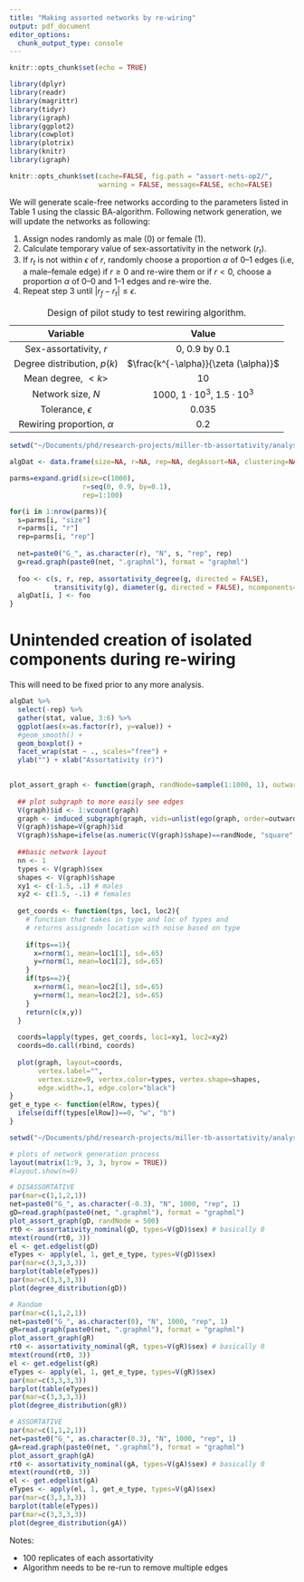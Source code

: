```yaml
---
title: "Making assorted networks by re-wiring"
output: pdf_document
editor_options: 
  chunk_output_type: console
---
```


```r
knitr::opts_chunk$set(echo = TRUE)

library(dplyr)
library(readr)
library(magrittr)
library(tidyr)
library(igraph)
library(ggplot2)
library(cowplot)
library(plotrix)
library(knitr)
library(igraph)

knitr::opts_chunk$set(cache=FALSE, fig.path = "assort-nets-op2/", 
                      warning = FALSE, message=FALSE, echo=FALSE) 

```

We will generate scale-free networks according to the parameters listed in Table 1 using the classic BA-algorithm. Following network generation, we will update the networks as following: 

1. Assign nodes randomly as male (0) or female (1). 
2. Calculate temporary value of sex-assortativity in the network ($r_t$). 
3. If $r_t$ is not within $\epsilon$ of $r$, randomly choose a proportion $\alpha$ of 0--1 edges (i.e, a male--female edge) if $r\geq 0$ and re-wire them or if $r < 0$, choose a proportion $\alpha$ of 0--0 and 1--1 edges and re-wire the. 
4. Repeat step 3 until $|r_f - r_t|\leq \epsilon$. 

| Variable  | Value  | 
|:-:|:-:|
| Sex-assortativity, $r$  |  0, 0.9 by 0.1 |
| Degree distribution, $p(k)$ | $\frac{k^{-\alpha}}{\zeta (\alpha)}$  |
| Mean degree, $<k>$ | 10  |
| Network size, $N$ | 1000, $1\cdot 10 ^ 3$, $1.5\cdot 10 ^ 3$  |
| Tolerance, $\epsilon$ | 0.035  |
| Rewiring proportion, $\alpha$ | 0.2  |

Table: Design of pilot study to test rewiring algorithm.   

```r
setwd("~/Documents/phd/research-projects/miller-tb-assortativity/analysis/simulations-rewiring/networks")

algDat <- data.frame(size=NA, r=NA, rep=NA, degAssort=NA, clustering=NA, pathLen=NA, ncomponents=NA)

parms=expand.grid(size=c(1000), 
                  r=seq(0, 0.9, by=0.1), 
                  rep=1:100)

for(i in 1:nrow(parms)){
  s=parms[i, "size"]
  r=parms[i, "r"]
  rep=parms[i, "rep"]
  
  net=paste0("G_", as.character(r), "N", s, "rep", rep)
  g=read.graph(paste0(net, ".graphml"), format = "graphml")
  
  foo <- c(s, r, rep, assortativity_degree(g, directed = FALSE),
           transitivity(g), diameter(g, directed = FALSE), ncomponents=count_components(g))
  algDat[i, ] <- foo
}

```

# Unintended creation of isolated components during re-wiring

This will need to be fixed prior to any more analysis. 

```r

algDat %>%
  select(-rep) %>%
  gather(stat, value, 3:6) %>%
  ggplot(aes(x=as.factor(r), y=value)) + 
  #geom_smooth() +
  geom_boxplot() + 
  facet_wrap(stat ~ ., scales="free") + 
  ylab("") + xlab("Assortativity (r)")
  
```

```r

plot_assort_graph <- function(graph, randNode=sample(1:1000, 1), outward=1){
  
  ## plot subgraph to more easily see edges
  V(graph)$id <- 1:vcount(graph)
  graph <- induced_subgraph(graph, vids=unlist(ego(graph, order=outward, nodes=randNode))) 
  V(graph)$shape=V(graph)$id
  V(graph)$shape=ifelse(as.numeric(V(graph)$shape)==randNode, "square", "circle")
  
  ##basic network layout
  nn <- 1
  types <- V(graph)$sex
  shapes <- V(graph)$shape
  xy1 <- c(-1.5, .1) # males
  xy2 <- c(1.5, -.1) # females
  
  get_coords <- function(tps, loc1, loc2){
    # function that takes in type and loc of types and 
    # returns assignedn location with noise based on type
    
    if(tps==1){
      x=rnorm(1, mean=loc1[1], sd=.65)
      y=rnorm(1, mean=loc1[2], sd=.65)
    }
    if(tps==2){
      x=rnorm(1, mean=loc2[1], sd=.65)
      y=rnorm(1, mean=loc2[2], sd=.65)
    }
    return(c(x,y))
  }
  
  coords=lapply(types, get_coords, loc1=xy1, loc2=xy2)
  coords=do.call(rbind, coords)
  
  plot(graph, layout=coords, 
       vertex.label="", 
       vertex.size=9, vertex.color=types, vertex.shape=shapes, 
       edge.width=.1, edge.color="black")
}
get_e_type <- function(elRow, types){
  ifelse(diff(types[elRow])==0, "w", "b")
}

setwd("~/Documents/phd/research-projects/miller-tb-assortativity/analysis/simulations-rewiring/networks")

# plots of network generation process
layout(matrix(1:9, 3, 3, byrow = TRUE))
#layout.show(n=9)

# DISASSORTATIVE
par(mar=c(1,1,2,1))
net=paste0("G_", as.character(-0.3), "N", 1000, "rep", 1)
gD=read.graph(paste0(net, ".graphml"), format = "graphml")
plot_assort_graph(gD, randNode = 500)
rt0 <- assortativity_nominal(gD, types=V(gD)$sex) # basically 0
mtext(round(rt0, 3))
el <- get.edgelist(gD)
eTypes <- apply(el, 1, get_e_type, types=V(gD)$sex)
par(mar=c(3,3,3,3))
barplot(table(eTypes))
par(mar=c(3,3,3,3))
plot(degree_distribution(gD))

# Random
par(mar=c(1,1,2,1))
net=paste0("G_", as.character(0), "N", 1000, "rep", 1)
gR=read.graph(paste0(net, ".graphml"), format = "graphml")
plot_assort_graph(gR)
rt0 <- assortativity_nominal(gR, types=V(gR)$sex) # basically 0
mtext(round(rt0, 3))
el <- get.edgelist(gR)
eTypes <- apply(el, 1, get_e_type, types=V(gR)$sex)
par(mar=c(3,3,3,3))
barplot(table(eTypes))
par(mar=c(3,3,3,3))
plot(degree_distribution(gR))

# ASSORTATIVE
par(mar=c(1,1,2,1))
net=paste0("G_", as.character(0.3), "N", 1000, "rep", 1)
gA=read.graph(paste0(net, ".graphml"), format = "graphml")
plot_assort_graph(gA)
rt0 <- assortativity_nominal(gA, types=V(gA)$sex) # basically 0
mtext(round(rt0, 3))
el <- get.edgelist(gA)
eTypes <- apply(el, 1, get_e_type, types=V(gA)$sex)
par(mar=c(3,3,3,3))
barplot(table(eTypes))
par(mar=c(3,3,3,3))
plot(degree_distribution(gA))

```


Notes: 

* 100 replicates of each assortativity
* Algorithm needs to be re-run to remove multiple edges

